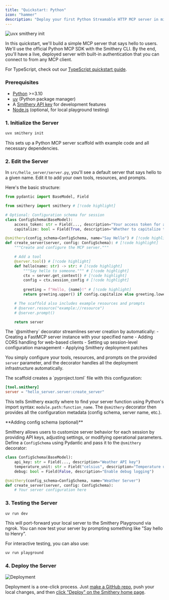 ```yaml
---
title: "Quickstart: Python"
icon: "hammer"
description: "Deploy your first Python Streamable HTTP MCP server in minutes"
---
```


![uvx smithery init](../images/quickstart-python.png)

In this quickstart, we'll build a simple MCP server that says hello to users. We'll use the official Python MCP SDK with the Smithery CLI. By the end, you'll have a live, deployed server with built-in authentication that you can connect to from any MCP client.

For TypeScript, check out our [TypeScript quickstart guide](/getting_started/quickstart_build_typescript).

### Prerequisites

- [Python](https://python.org/) >=3.10
- [uv](https://docs.astral.sh/uv/getting-started/installation/) (Python package manager)
- A [Smithery API key](https://smithery.ai) for development features
- [Node.js](https://nodejs.org/) (optional, for local playground testing)

### 1. Initialize the Server

```bash
uvx smithery init
```

This sets up a Python MCP server scaffold with example code and all necessary dependencies.


### 2. Edit the Server

In `src/hello_server/server.py`, you'll see a default server that says hello to a given name. Edit it to add your own tools, resources, and prompts.

Here's the basic structure:

```python
from pydantic import BaseModel, Field

from smithery import smithery # [!code highlight]

# Optional: Configuration schema for session
class ConfigSchema(BaseModel):
    access_token: str = Field(..., description="Your access token for authentication")
    capitalize: bool = Field(True, description="Whether to capitalize the greeting")

@smithery(config_schema=ConfigSchema, name="Say Hello") # [!code highlight]
def create_server(server, config: ConfigSchema): # [!code highlight]
    """Create and configure the MCP server."""

    # Add a tool
    @server.tool() # [!code highlight]
    def hello(name: str) -> str: # [!code highlight]
        """Say hello to someone.""" # [!code highlight]
        ctx = server.get_context() # [!code highlight]
        config = ctx.session_config # [!code highlight]
        
        greeting = f"Hello, {name}!" # [!code highlight]
        return greeting.upper() if config.capitalize else greeting.lower() # [!code highlight]

    # The scaffold also includes example resources and prompts
    # @server.resource("example://resource")
    # @server.prompt()

    return server
```

<Accordion title="How does the @smithery decorator work?">
The `@smithery` decorator streamlines server creation by automatically:
- Creating a FastMCP server instance with your specified name
- Adding CORS handling for web-based clients
- Setting up session-level configuration management
- Applying Smithery deployment patches

You simply configure your tools, resources, and prompts on the provided `server` parameter, and the decorator handles all the deployment infrastructure automatically.
</Accordion>

<Accordion title="How does Smithery find your server?">
The scaffold creates a `pyproject.toml` file with this configuration:

```toml
[tool.smithery]
server = "hello_server.server:create_server"
```

This tells Smithery exactly where to find your server function using Python's import syntax: `module.path:function_name`. The `@smithery` decorator then provides all the configuration metadata (config schema, server name, etc.).
</Accordion>

<Tip>
**Adding config schema (optional)**

Smithery allows users to customize server behavior for each session by providing API keys, adjusting settings, or modifying operational parameters. Define a `ConfigSchema` using Pydantic and pass it to the `@smithery` decorator:

```python
class ConfigSchema(BaseModel):
    api_key: str = Field(..., description="Weather API key")
    temperature_unit: str = Field("celsius", description="Temperature unit preference")
    debug: bool = Field(False, description="Enable debug logging")

@smithery(config_schema=ConfigSchema, name="Weather Server")
def create_server(server, config: ConfigSchema):
    # Your server configuration here
```
</Tip>

### 3. Testing the Server

```bash
uv run dev
```

This will port-forward your local server to the Smithery Playground via ngrok. You can now test your server by prompting something like "Say hello to Henry".

For interactive testing, you can also use:

```bash
uv run playground
```

### 4. Deploy the Server

<img
  src="../images/deploy-2.png"
  alt="Deployment"
/>

Deployment is a one-click process. Just [make a GitHub repo](https://github.com/new), push your local changes, and then [click "Deploy" on the Smithery home page](https://smithery.ai/new).


